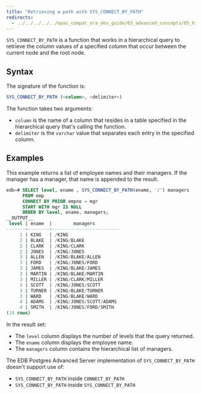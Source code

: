 ```yaml
---
title: "Retrieving a path with SYS_CONNECT_BY_PATH"
redirects:
  - ../../../../../epas_compat_ora_dev_guide/03_advanced_concepts/05_hierarchical_queries/07_retrieving_a_path_with_sys_connect_by_path #generated for docs/epas/reorg-role-use-case-mode
---
```


<div id="retrieving_a_path_with_sys_connect_by_path" class="registered_link"></div>

`SYS_CONNECT_BY_PATH` is a function that works in a hierarchical query to retrieve the column values of a specified column that occur between the current node and the root node. 

## Syntax 

The signature of the function is:

```sql
SYS_CONNECT_BY_PATH (<column>, <delimiter>)
```

The function takes two arguments:

-  `column` is the name of a column that resides in a table specified in the hierarchical query that's calling the function.
-  `delimiter` is the `varchar` value that separates each entry in the specified column.

## Examples 

This example returns a list of employee names and their managers. If the manager has a manager, that name is appended to the result.

```sql
edb=# SELECT level, ename , SYS_CONNECT_BY_PATH(ename, '/') managers
      FROM emp
      CONNECT BY PRIOR empno = mgr
      START WITH mgr IS NULL
      ORDER BY level, ename, managers;
__OUTPUT__
 level | ename  |        managers
-------+--------+-------------------------
     1 | KING   | /KING
     2 | BLAKE  | /KING/BLAKE
     2 | CLARK  | /KING/CLARK
     2 | JONES  | /KING/JONES
     3 | ALLEN  | /KING/BLAKE/ALLEN
     3 | FORD   | /KING/JONES/FORD
     3 | JAMES  | /KING/BLAKE/JAMES
     3 | MARTIN | /KING/BLAKE/MARTIN
     3 | MILLER | /KING/CLARK/MILLER
     3 | SCOTT  | /KING/JONES/SCOTT
     3 | TURNER | /KING/BLAKE/TURNER
     3 | WARD   | /KING/BLAKE/WARD
     4 | ADAMS  | /KING/JONES/SCOTT/ADAMS
     4 | SMITH  | /KING/JONES/FORD/SMITH
(14 rows)
```

In the result set:

-   The `level` column displays the number of levels that the query returned.
-   The `ename` column displays the employee name.
-   The `managers` column contains the hierarchical list of managers.

The EDB Postgres Advanced Server implementation of `SYS_CONNECT_BY_PATH` doesn't support use of:

-   `SYS_CONNECT_BY_PATH` inside `CONNECT_BY_PATH`
-   `SYS_CONNECT_BY_PATH` inside `SYS_CONNECT_BY_PATH`
